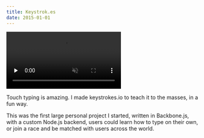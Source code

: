```yaml
---
title: Keystrok.es
date: 2015-01-01
---
```


<Browser url="https://keystrok.es/">
    <video preload="none" loop muted disablepictureinpicture class="m-0">
        <source type="video/webm" src="/videos/projects/keystrokes/overview.webm" />
        <source type="video/mp4" src="/videos/projects/keystrokes/overview.mp4" />
        <Image src={overview} width="600" alt="Keystrok.es - Overview" />
    </video>
</Browser>

Touch typing is amazing. I made keystrokes.io to teach it to the masses, in a
fun way.

This was the first large personal project I started, written in Backbone.js,
with a custom Node.js backend, users could learn how to type on their own, or
join a race and be matched with users across the world.
